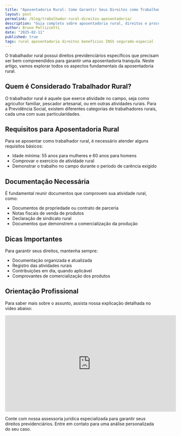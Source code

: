 ```yaml
---
title: "Aposentadoria Rural: Como Garantir Seus Direitos como Trabalhador Rural"
layout: post
permalink: /blog/trabalhador-rural-direitos-aposentadoria/
description: "Guia completo sobre aposentadoria rural, direitos e procedimentos para trabalhadores do campo"
author: Bruno Pellizzetti
date: "2025-02-11"
published: true
tags: rural aposentadoria direitos benefícios INSS segurado-especial
---
```



O trabalhador rural possui direitos previdenciários específicos que precisam ser bem compreendidos para garantir uma aposentadoria tranquila. Neste artigo, vamos explorar todos os aspectos fundamentais da aposentadoria rural.

## Quem é Considerado Trabalhador Rural?

O trabalhador rural é aquele que exerce atividade no campo, seja como agricultor familiar, pescador artesanal, ou em outras atividades rurais. Para a Previdência Social, existem diferentes categorias de trabalhadores rurais, cada uma com suas particularidades.

## Requisitos para Aposentadoria Rural

Para se aposentar como trabalhador rural, é necessário atender alguns requisitos básicos:
- Idade mínima: 55 anos para mulheres e 60 anos para homens
- Comprovar o exercício de atividade rural
- Demonstrar o trabalho no campo durante o período de carência exigido

## Documentação Necessária

É fundamental reunir documentos que comprovem sua atividade rural, como:
- Documentos de propriedade ou contrato de parceria
- Notas fiscais de venda de produtos
- Declaração de sindicato rural
- Documentos que demonstrem a comercialização da produção

## Dicas Importantes

Para garantir seus direitos, mantenha sempre:
- Documentação organizada e atualizada
- Registro das atividades rurais
- Contribuições em dia, quando aplicável
- Comprovantes de comercialização dos produtos

## Orientação Profissional

Para saber mais sobre o assunto, assista nossa explicação detalhada no vídeo abaixo:

<iframe width="560" height="315" src="https://www.youtube.com/embed/wOavXhSUJn8" title="Aposentadoria Rural" frameborder="0" allow="accelerometer; autoplay; clipboard-write; encrypted-media; gyroscope; picture-in-picture" allowfullscreen></iframe>

Conte com nossa assessoria jurídica especializada para garantir seus direitos previdenciários. Entre em contato para uma análise personalizada do seu caso.